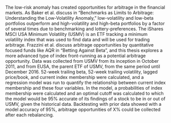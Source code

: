 The low-risk anomaly has created opportunities for arbitrage in the financial markets. As Baker et al. discuss in “Benchmarks as Limits to Arbitrage: Understanding the Low-Volatility Anomaly,” low-volatility and low-beta portfolios outperform and high-volatility and high-beta portfolios by a factor of several times due to benchmarking and lottery-preferences. The iShares MSCI USA Minimum Volatility (USMV) is an ETF tracking a minimum volatility index that was used to find data and will be used for trading arbitrage. Frazzini et al. discuss arbitrage opportunities by quantitative focused funds like AQR in “Betting Against Beta”, and this thesis explores a more advanced type of index front-running as a potential arbitrage opportunity. Data was collected from USMV from its inception in October 2011, and from EUSA, the parent ETF of USMV, from the same period until December 2016. 52-week trailing beta, 52-week trailing volatility, lagged price/book, and current index membership were calculated, and a regression model was run to quantify the relationship between current index membership and these four variables. In the model, a probabilities of index membership were calculated and an optimal cutoff was calculated to which the model would be 95% accurate of its findings of a stock to be in or out of USMV, given the historical data. Backtesting with prior data showed with a model accuracy of 95%, arbitrage opportunities of X% could be collected after each rebalancing. 
